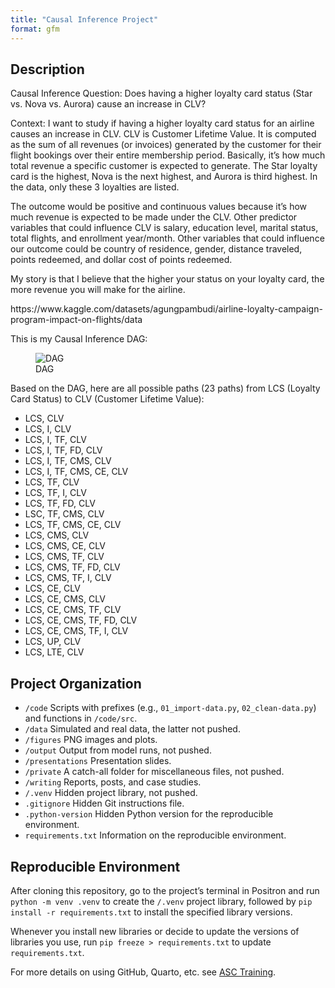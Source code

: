 ```yaml
---
title: "Causal Inference Project"
format: gfm
---
```


## Description

Causal Inference Question:
Does having a higher loyalty card status (Star vs. Nova vs. Aurora) cause an increase in CLV?

Context:
I want to study if having a higher loyalty card status for an airline causes an increase in CLV. CLV is Customer Lifetime Value. It is computed as the sum of all revenues (or invoices) generated by the customer for their flight bookings over their entire membership period. Basically, it's how much total revenue a specific customer is expected to generate. The Star loyalty card is the highest, Nova is the next highest, and Aurora is third highest. In the data, only these 3 loyalties are listed.

The outcome would be positive and continuous values because it's how much revenue is expected to be made under the CLV. Other predictor variables that could influence CLV is salary, education level, marital status, total flights, and enrollment year/month. Other variables that could influence our outcome could be country of residence, gender, distance traveled, points redeemed, and dollar cost of points redeemed.

My story is that I believe that the higher your status on your loyalty card, the more revenue you will make for the airline.

https://www.kaggle.com/datasets/agungpambudi/airline-loyalty-campaign-program-impact-on-flights/data

This is my Causal Inference DAG:

![DAG](figures/DAG_CLV.jpg)

Based on the DAG, here are all possible paths (23 paths) from LCS (Loyalty Card Status) to CLV (Customer Lifetime Value):

* LCS, CLV
* LCS, I, CLV
* LCS, I, TF, CLV
* LCS, I, TF, FD, CLV
* LCS, I, TF, CMS, CLV
* LCS, I, TF, CMS, CE, CLV
* LCS, TF, CLV
* LCS, TF, I, CLV
* LCS, TF, FD, CLV
* LSC, TF, CMS, CLV
* LCS, TF, CMS, CE, CLV
* LCS, CMS, CLV
* LCS, CMS, CE, CLV
* LCS, CMS, TF, CLV
* LCS, CMS, TF, FD, CLV
* LCS, CMS, TF, I, CLV
* LCS, CE, CLV
* LCS, CE, CMS, CLV
* LCS, CE, CMS, TF, CLV
* LCS, CE, CMS, TF, FD, CLV
* LCS, CE, CMS, TF, I, CLV
* LCS, UP, CLV
* LCS, LTE, CLV

## Project Organization

- `/code` Scripts with prefixes (e.g., `01_import-data.py`, `02_clean-data.py`) and functions in `/code/src`.
- `/data` Simulated and real data, the latter not pushed.
- `/figures` PNG images and plots.
- `/output` Output from model runs, not pushed.
- `/presentations` Presentation slides.
- `/private` A catch-all folder for miscellaneous files, not pushed.
- `/writing` Reports, posts, and case studies.
- `/.venv` Hidden project library, not pushed.
- `.gitignore` Hidden Git instructions file.
- `.python-version` Hidden Python version for the reproducible environment.
- `requirements.txt` Information on the reproducible environment.

## Reproducible Environment

After cloning this repository, go to the project's terminal in Positron and run `python -m venv .venv` to create the `/.venv` project library, followed by `pip install -r requirements.txt` to install the specified library versions.

Whenever you install new libraries or decide to update the versions of libraries you use, run `pip freeze > requirements.txt` to update `requirements.txt`.

For more details on using GitHub, Quarto, etc. see [ASC Training](https://github.com/marcdotson/asc-training).
